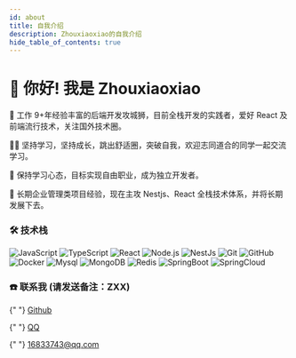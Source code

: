 ```yaml
---
id: about
title: 自我介绍
description: Zhouxiaoxiao的自我介绍
hide_table_of_contents: true
---
```



# 👋 你好! 我是 Zhouxiaoxiao

🧑 工作 9+年经验丰富的后端开发攻城狮，目前全栈开发的实践者，爱好 React 及前端流行技术，关注国外技术圈。

👨‍💻 坚持学习，坚持成长，跳出舒适圈，突破自我，欢迎志同道合的同学一起交流学习。

🌱 保持学习心态，目标实现自由职业，成为独立开发者。

🐛 长期企业管理类项目经验，现在主攻 Nestjs、React 全栈技术体系，并将长期发展下去。

### 🛠 技术栈

![JavaScript](https://img.shields.io/badge/-JavaScript-333333?style=flat&logo=javascript) ![TypeScript](https://img.shields.io/badge/-TypeScript-333333?style=flat&logo=typescript) ![React](https://img.shields.io/badge/-React-333333?style=flat&logo=react) ![Node.js](https://img.shields.io/badge/-Node-333333?style=flat&logo=node.js) ![NestJs](https://img.shields.io/badge/-NestJs-333333?style=flat&logo=nestjs&logoColor=ea2845) ![Git](https://img.shields.io/badge/-Git-333333?style=flat-square&logo=git) ![GitHub](https://img.shields.io/badge/-GitHub-333333?style=flat-square&logo=github) ![Docker](https://img.shields.io/badge/-Docker-333333?style=flat&logo=docker) ![Mysql](https://img.shields.io/badge/-Mysql-333333?style=flat&logo=mysql) ![MongoDB](https://img.shields.io/badge/-MongoDB-333333?style=flat&logo=mongodb) ![Redis](https://img.shields.io/badge/-Redis-333333?style=flat&logo=redis) ![SpringBoot](https://img.shields.io/badge/-SpringBoot-333333?style=flat&logo=SpringBoot) ![SpringCloud](https://img.shields.io/badge/-SpringCloud-333333?style=flat&logo=SpringBoot)

### ☎️ 联系我 (请发送备注：ZXX)

<p>
  <Icon icon="ri:github-line" width="20" heigth="20" />{" "}
  <a href="https://github.com/janzhou123">Github</a>
</p>

<p>
  <Icon icon="ri:qq-line" width="20" heigth="20" />{" "}
  <a href="http://wpa.qq.com/msgrd?v=3&uin=16833743&site=qq&menu=yes">QQ</a>
</p>
<p>
  <Icon icon="ri:mail-open-line" width="20" heigth="20" />{" "}
  <a href="mailto:16833743@qq.com">16833743@qq.com</a>
</p>
